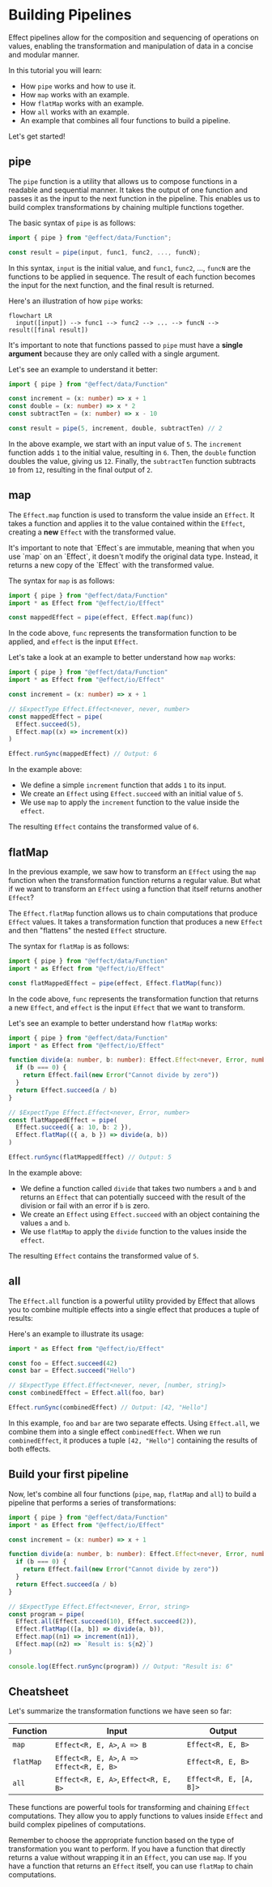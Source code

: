 
# Building Pipelines

Effect pipelines allow for the composition and sequencing of operations on values, enabling the transformation and manipulation of data in a concise and modular manner.

In this tutorial you will learn:

- How `pipe` works and how to use it.
- How `map` works with an example.
- How `flatMap` works with an example.
- How `all` works with an example.
- An example that combines all four functions to build a pipeline.

Let's get started!

## pipe

The `pipe` function is a utility that allows us to compose functions in a readable and sequential manner. It takes the output of one function and passes it as the input to the next function in the pipeline. This enables us to build complex transformations by chaining multiple functions together.

The basic syntax of `pipe` is as follows:

```ts
import { pipe } from "@effect/data/Function";

const result = pipe(input, func1, func2, ..., funcN);
```

In this syntax, `input` is the initial value, and `func1`, `func2`, ..., `funcN` are the functions to be applied in sequence. The result of each function becomes the input for the next function, and the final result is returned.

Here's an illustration of how `pipe` works:

```mermaid
flowchart LR
  input([input]) --> func1 --> func2 --> ... --> funcN --> result([final result])
```

It's important to note that functions passed to `pipe` must have a **single argument** because they are only called with a single argument.

Let's see an example to understand it better:

```ts
import { pipe } from "@effect/data/Function"

const increment = (x: number) => x + 1
const double = (x: number) => x * 2
const subtractTen = (x: number) => x - 10

const result = pipe(5, increment, double, subtractTen) // 2
```

In the above example, we start with an input value of `5`. The `increment` function adds `1` to the initial value, resulting in `6`. Then, the `double` function doubles the value, giving us `12`. Finally, the `subtractTen` function subtracts `10` from `12`, resulting in the final output of `2`.

## map

The `Effect.map` function is used to transform the value inside an `Effect`.
It takes a function and applies it to the value contained within the `Effect`, creating a **new** `Effect` with the transformed value.

<Info>
  It's important to note that `Effect`s are immutable, meaning that when you use
  `map` on an `Effect`, it doesn't modify the original data type. Instead, it
  returns a new copy of the `Effect` with the transformed value.
</Info>

The syntax for `map` is as follows:

```ts
import { pipe } from "@effect/data/Function"
import * as Effect from "@effect/io/Effect"

const mappedEffect = pipe(effect, Effect.map(func))
```

In the code above, `func` represents the transformation function to be applied, and `effect` is the input `Effect`.

Let's take a look at an example to better understand how `map` works:

```ts
import { pipe } from "@effect/data/Function"
import * as Effect from "@effect/io/Effect"

const increment = (x: number) => x + 1

// $ExpectType Effect.Effect<never, never, number>
const mappedEffect = pipe(
  Effect.succeed(5),
  Effect.map((x) => increment(x))
)

Effect.runSync(mappedEffect) // Output: 6
```

In the example above:

- We define a simple `increment` function that adds `1` to its input.
- We create an `Effect` using `Effect.succeed` with an initial value of `5`.
- We use `map` to apply the `increment` function to the value inside the `effect`.

The resulting `Effect` contains the transformed value of `6`.

## flatMap

In the previous example, we saw how to transform an `Effect` using the `map` function when the transformation function returns a regular value. But what if we want to transform an `Effect` using a function that itself returns another `Effect`?

The `Effect.flatMap` function allows us to chain computations that produce `Effect` values. It takes a transformation function that produces a new `Effect` and then "flattens" the nested `Effect` structure.

The syntax for `flatMap` is as follows:

```ts
import { pipe } from "@effect/data/Function"
import * as Effect from "@effect/io/Effect"

const flatMappedEffect = pipe(effect, Effect.flatMap(func))
```

In the code above, `func` represents the transformation function that returns a new `Effect`, and `effect` is the input `Effect` that we want to transform.

Let's see an example to better understand how `flatMap` works:

```ts
import { pipe } from "@effect/data/Function"
import * as Effect from "@effect/io/Effect"

function divide(a: number, b: number): Effect.Effect<never, Error, number> {
  if (b === 0) {
    return Effect.fail(new Error("Cannot divide by zero"))
  }
  return Effect.succeed(a / b)
}

// $ExpectType Effect.Effect<never, Error, number>
const flatMappedEffect = pipe(
  Effect.succeed({ a: 10, b: 2 }),
  Effect.flatMap(({ a, b }) => divide(a, b))
)

Effect.runSync(flatMappedEffect) // Output: 5
```

In the example above:

- We define a function called `divide` that takes two numbers `a` and `b` and returns an `Effect` that can potentially succeed with the result of the division or fail with an error if `b` is zero.
- We create an `Effect` using `Effect.succeed` with an object containing the values `a` and `b`.
- We use `flatMap` to apply the `divide` function to the values inside the `effect`.

The resulting `Effect` contains the transformed value of `5`.

## all

The `Effect.all` function is a powerful utility provided by Effect that allows you to combine multiple effects into a single effect that produces a tuple of results:

Here's an example to illustrate its usage:

```ts
import * as Effect from "@effect/io/Effect"

const foo = Effect.succeed(42)
const bar = Effect.succeed("Hello")

// $ExpectType Effect.Effect<never, never, [number, string]>
const combinedEffect = Effect.all(foo, bar)

Effect.runSync(combinedEffect) // Output: [42, "Hello"]
```

In this example, `foo` and `bar` are two separate effects. Using `Effect.all`, we combine them into a single effect `combinedEffect`. When we run `combinedEffect`, it produces a tuple `[42, "Hello"]` containing the results of both effects.

## Build your first pipeline

Now, let's combine all four functions (`pipe`, `map`, `flatMap` and `all`) to build a pipeline that performs a series of transformations:

```ts
import { pipe } from "@effect/data/Function"
import * as Effect from "@effect/io/Effect"

const increment = (x: number) => x + 1

function divide(a: number, b: number): Effect.Effect<never, Error, number> {
  if (b === 0) {
    return Effect.fail(new Error("Cannot divide by zero"))
  }
  return Effect.succeed(a / b)
}

// $ExpectType Effect.Effect<never, Error, string>
const program = pipe(
  Effect.all(Effect.succeed(10), Effect.succeed(2)),
  Effect.flatMap(([a, b]) => divide(a, b)),
  Effect.map((n1) => increment(n1)),
  Effect.map((n2) => `Result is: ${n2}`)
)

console.log(Effect.runSync(program)) // Output: "Result is: 6"
```

## Cheatsheet

Let's summarize the transformation functions we have seen so far:

| **Function** | **Input**                                 | **Output**             |
| ------------ | ----------------------------------------- | ---------------------- |
| `map`        | `Effect<R, E, A>`, `A => B`               | `Effect<R, E, B>`      |
| `flatMap`    | `Effect<R, E, A>`, `A => Effect<R, E, B>` | `Effect<R, E, B>`      |
| `all`        | `Effect<R, E, A>`, `Effect<R, E, B>`      | `Effect<R, E, [A, B]>` |

These functions are powerful tools for transforming and chaining `Effect` computations. They allow you to apply functions to values inside `Effect` and build complex pipelines of computations.

Remember to choose the appropriate function based on the type of transformation you want to perform. If you have a function that directly returns a value without wrapping it in an `Effect`, you can use `map`. If you have a function that returns an `Effect` itself, you can use `flatMap` to chain computations.
